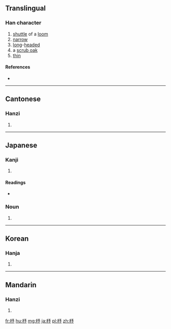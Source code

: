 ==Translingual==

===Han character===
{{Han char|rn=75|rad=木|as=04|sn=8|four=4792<sub>2</sub>|canj=木弓戈弓 (DNIN), X木弓戈弓 (XDNIN)|ids=⿰[[木]][[予]]}}

# [[shuttle]] of a [[loom]]
# [[narrow]]
# [[long]]-[[head]]ed
# a [[scrub oak]]
# [[thin]]

====References====
* {{Han ref|kx=0514.080|dkj=14513|dj=0901.120|hdz=21176.040|uh=677C|ud=26492|bh=AA56|bd=43606}}

----

==Cantonese==

===Hanzi===
{{yue-hanzi|jyut=cyu5|y=chyu5}}

# {{defn|lang=yue|sort=木04}}

----

==Japanese==

===Kanji===
{{ja-kanji|grade=|rs=木04}}

# {{defn|lang=ja|sort=木04}}

====Readings====
* {{ja-readings|on=[[ちょ]] (cho), [[しょ]] (sho)|kun=[[ひ]] (hi), [[どんぐり]] (donguri)}}

===Noun===
{{ja-noun|ひ}}

# {{alternative form of|梭|lang=ja}}

----

==Korean==

===Hanja===
{{ko-hanja|hangeul=저|eumhun=|rv=jeo|mr=chŏ|y=ce}}

# {{defn|lang=ko|sort=木04}}

----

==Mandarin==

===Hanzi===
{{cmn-hanzi|pin=[[shù]] ([[shu4]]), [[zhù]] ([[zhu4]])|wg=shu<sup>4</sup>, chu<sup>4</sup>}}

# {{defn|lang=cmn|sort=木04}}

[[fr:杼]]
[[hu:杼]]
[[mg:杼]]
[[ja:杼]]
[[pl:杼]]
[[zh:杼]]